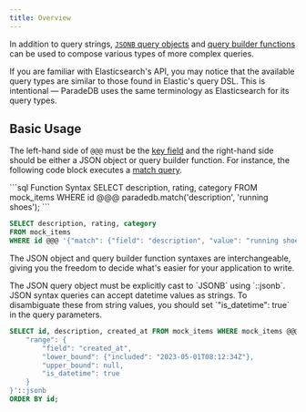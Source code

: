 ```yaml
---
title: Overview
---
```


In addition to query strings, [`JSONB` query objects](#query-objects) and [query builder functions](#query-builder-functions)
can be used to compose various types of more complex queries.

If you are familiar with Elasticsearch's API, you may notice that the available query types are similar to those found in
Elastic's query DSL. This is intentional — ParadeDB uses the same terminology as Elasticsearch for its query types.

## Basic Usage

The left-hand side of `@@@` must be the [key field](/documentation/indexing/create_index#choosing-a-key-field)
and the right-hand side should be either a JSON object or query builder function. For instance, the following code block
executes a [match query](/documentation/advanced/full-text/match).

<CodeGroup>
```sql Function Syntax
SELECT description, rating, category
FROM mock_items
WHERE id @@@ paradedb.match('description', 'running shoes');
```

```sql JSON Syntax
SELECT description, rating, category
FROM mock_items
WHERE id @@@ '{"match": {"field": "description", "value": "running shoes"}}'::jsonb;
```

</CodeGroup>

The JSON object and query builder function syntaxes are interchangeable, giving you the freedom to decide what's easier for your application to write.

<Note>
  The JSON query object must be explicitly cast to `JSONB` using `::jsonb`.
</Note>

<Note>
JSON syntax queries can accept datetime values as strings. To disambiguate
these from string values, you should set `"is_datetime": true` in the query
parameters.

```sql
SELECT id, description, created_at FROM mock_items WHERE mock_items @@@ '{
    "range": {
        "field": "created_at",
        "lower_bound": {"included": "2023-05-01T08:12:34Z"},
        "upper_bound": null,
        "is_datetime": true
    }
}'::jsonb
ORDER BY id;
```

</Note>
